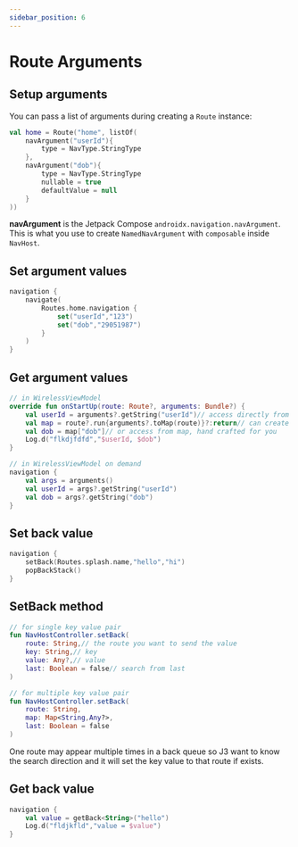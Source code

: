 ```yaml
---
sidebar_position: 6
---
```


# Route Arguments

## Setup arguments

You can pass a list of arguments during creating a `Route` instance:

```kt
val home = Route("home", listOf(
    navArgument("userId"){
        type = NavType.StringType
    },
    navArgument("dob"){
        type = NavType.StringType
        nullable = true
        defaultValue = null
    }
))
```

**navArgument** is the Jetpack Compose `androidx.navigation.navArgument`. This is what you use to create `NamedNavArgument` with `composable` inside `NavHost`.

## Set argument values

```kt
navigation {
    navigate(
        Routes.home.navigation {
            set("userId","123")
            set("dob","29051987")
        }
    )
}
```

## Get argument values

```kt
// in WirelessViewModel
override fun onStartUp(route: Route?, arguments: Bundle?) {
    val userId = arguments?.getString("userId")// access directly from original bundle
    val map = route?.run{arguments?.toMap(route)}?:return// can create a simple map
    val dob = map["dob"]// or access from map, hand crafted for you
    Log.d("flkdjfdfd","$userId, $dob")
}

// in WirelessViewModel on demand
navigation { 
    val args = arguments()
    val userId = args?.getString("userId")
    val dob = args?.getString("dob")
}
```

## Set back value

```kt
navigation {
    setBack(Routes.splash.name,"hello","hi")
    popBackStack()
}
```

## SetBack method

```kt
// for single key value pair
fun NavHostController.setBack(
    route: String,// the route you want to send the value
    key: String,// key
    value: Any?,// value
    last: Boolean = false// search from last
)

// for multiple key value pair
fun NavHostController.setBack(
    route: String,
    map: Map<String,Any?>,
    last: Boolean = false
)
```
One route may appear multiple times in a back queue so J3 want to know the search direction and it will set the key value to that route if exists.

## Get back value

```kt
navigation {
    val value = getBack<String>("hello")
    Log.d("fldjkfld","value = $value")
}
```


